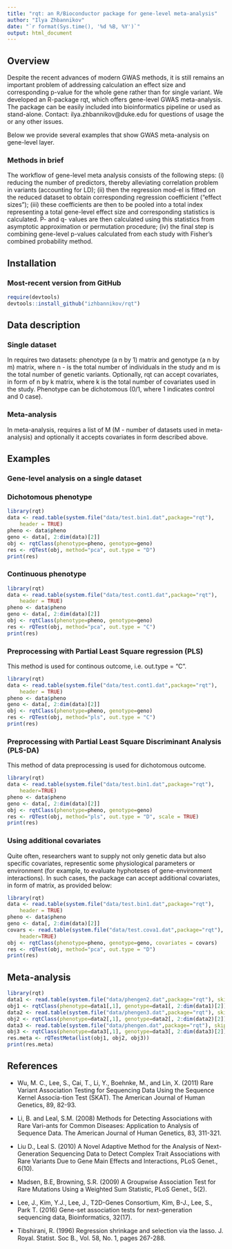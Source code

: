 ```yaml
---
title: "rqt: an R/Bioconductor package for gene-level meta-analysis"
author: "Ilya Zhbannikov"
date: "`r format(Sys.time(), '%d %B, %Y')`"
output: html_document
---
```


## Overview

Despite the recent advances of modern GWAS methods, 
it is still remains an important problem of addressing 
calculation an effect size and corresponding p-value 
for the whole gene rather than for single variant. 
We developed an R-package rqt, which offers gene-level GWAS meta-analysis. 
The package can be easily included into bioinformatics pipeline 
or used as stand-alone. 
Contact: ilya.zhbannikov@duke.edu for questions of 
usage the \code{rqt} or any other issues.

Below we provide several examples that show GWAS 
meta-analysis on gene-level layer.

### Methods in brief

The workflow of gene-level meta analysis consists of the following steps: 
(i) reducing the number of predictors, thereby alleviating 
correlation problem in variants (accounting for LD); 
(ii) then the regression mod-el is fitted on the reduced dataset 
to obtain corresponding regression coefficient ("effect sizes"); 
(iii) these coefficients are then to be pooled into a total index 
representing a total gene-level effect size and corresponding 
statistics is calculated. P- and q- values are then calculated 
using this statistics from asymptotic approximation or permutation 
procedure; (iv) the final step is combining gene-level p-values 
calculated from each study with Fisher's combined probability method.

## Installation

### Most-recent version from GitHub
```r
require(devtools)
devtools::install_github("izhbannikov/rqt")
```


## Data description
### Single dataset ###
In \code{rqt} requires two datasets: phenotype (a n by 1) matrix 
and genotype (a n by m) matrix, where n - is the total 
number of individuals in the study and m is the total number 
of genetic variants. Optionally, rqt can accept covariates, 
in form of n by k matrix, where k is the total number of 
covariates used in the study. Phenotype can be dichotomous 
(0/1, where 1 indicates control and 0 case).

### Meta-analysis ###
In meta-analysis, \code{rqt} requires a list of M (M - number 
of datasets used in meta-analysis) and optionally it accepts
covariates in form described above.

## Examples

### Gene-level analysis on a single dataset
### Dichotomous phenotype
```r
library(rqt)
data <- read.table(system.file("data/test.bin1.dat",package="rqt"), 
    header = TRUE)
pheno <- data$pheno
geno <- data[, 2:dim(data)[2]]
obj <- rqtClass(phenotype=pheno, genotype=geno)
res <- rQTest(obj, method="pca", out.type = "D")
print(res)
```

### Continuous phenotype
```r
library(rqt)
data <- read.table(system.file("data/test.cont1.dat",package="rqt"), 
    header = TRUE)
pheno <- data$pheno
geno <- data[, 2:dim(data)[2]]
obj <- rqtClass(phenotype=pheno, genotype=geno)
res <- rQTest(obj, method="pca", out.type = "C")
print(res)
```

### Preprocessing with Partial Least Square regression (PLS)

This method is used for continous outcome, i.e. out.type = "C".
```r
library(rqt)
data <- read.table(system.file("data/test.cont1.dat",package="rqt"), 
    header = TRUE)
pheno <- data$pheno
geno <- data[, 2:dim(data)[2]]
obj <- rqtClass(phenotype=pheno, genotype=geno)
res <- rQTest(obj, method="pls", out.type = "C")
print(res)
```

### Preprocessing with Partial Least Square Discriminant Analysis (PLS-DA)

This method of data preprocessing is used for dichotomous outcome.
```r
library(rqt)
data <- read.table(system.file("data/test.bin1.dat",package="rqt"), 
    header=TRUE)
pheno <- data$pheno
geno <- data[, 2:dim(data)[2]]
obj <- rqtClass(phenotype=pheno, genotype=geno)
res <- rQTest(obj, method="pls", out.type = "D", scale = TRUE)
print(res)
```

### Using additional covariates

Quite often, researchers want to supply not only genetic 
data but also specific covariates, 
representic some physiological parameters or environment 
(for example, to evaluate 
hyphoteses of gene-environment interactions). 
In such cases, the package \code{rqt} 
can accept additional covariates, in form of 
\code{N} \times \code{K} matrix, as provided below:

```r
library(rqt)
data <- read.table(system.file("data/test.bin1.dat",package="rqt"), 
    header = TRUE)
pheno <- data$pheno
geno <- data[, 2:dim(data)[2]]
covars <- read.table(system.file("data/test.cova1.dat",package="rqt"), 
    header=TRUE)
obj <- rqtClass(phenotype=pheno, genotype=geno, covariates = covars)
res <- rQTest(obj, method="pca", out.type = "D")
print(res)
```

## Meta-analysis

```r
library(rqt)
data1 <- read.table(system.file("data/phengen2.dat",package="rqt"), skip=1)
obj1 <- rqtClass(phenotype=data1[,1], genotype=data1[, 2:dim(data1)[2]])
data2 <- read.table(system.file("data/phengen3.dat",package="rqt"), skip=1)
obj2 <- rqtClass(phenotype=data2[,1], genotype=data2[, 2:dim(data2)[2]])
data3 <- read.table(system.file("data/phengen.dat",package="rqt"), skip=1)
obj3 <- rqtClass(phenotype=data3[,1], genotype=data3[, 2:dim(data3)[2]])
res.meta <- rQTestMeta(list(obj1, obj2, obj3))
print(res.meta)
```

## References

* Wu, M. C., Lee, S., Cai, T., Li, Y., Boehnke, M., and Lin, X. (2011) 
Rare Variant Association Testing for Sequencing Data Using the Sequence 
Kernel Associa-tion Test (SKAT). The American Journal of 
Human Genetics, 89, 82-93.

* Li, B. and Leal, S.M. (2008) Methods for Detecting Associations 
with Rare Vari-ants for Common Diseases: Application to Analysis 
of Sequence Data. The American Journal of Human Genetics, 83, 311-321.

* Liu D., Leal S. (2010) A Novel Adaptive Method for the Analysis 
of Next-Generation Sequencing Data to Detect Complex Trait 
Associations with Rare Variants Due to Gene Main Effects and 
Interactions, PLoS Genet., 6(10).

* Madsen, B.E, Browning, S.R. (2009) A Groupwise Association 
Test for Rare Mutations Using a Weighted Sum Statistic, PLoS Genet., 5(2).

* Lee, J., Kim, Y.J., Lee, J., T2D-Genes Consortium, Kim, B-J., 
Lee, S., Park T. (2016) Gene-set association tests for 
next-generation sequencing data, Bioinformatics, 32(17).

* Tibshirani, R. (1996) Regression shrinkage and selection 
via the lasso. J. Royal. Statist. Soc B., Vol. 58, No. 1, pages 267-288.
